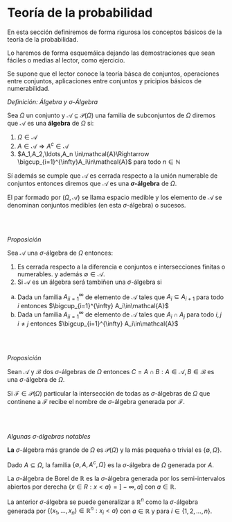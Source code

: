 # Teoría de la probabilidad


En esta sección  definiremos  de forma rigurosa los conceptos básicos de la teoría de la probabilidad.

Lo haremos de forma esquemáica dejando las demostraciones que sean  fáciles o medias al lector, como ejercicio.

Se supone que el lector conoce la teoría básca de conjuntos, operaciones entre conjuntos, aplicaciones entre conjuntos y pricipios básicos de numerabilidad.

::::: callout-definicion
::: callout-title
<i class="bi bi-book"> Definición: Álgebra y $\sigma$-Álgebra</i>
:::

::: callout-content
Sea $\Omega$ un conjunto y $\mathcal{A}\subseteq \mathcal{P}(\Omega)$ una familia de subconjuntos de $\Omega$ diremos que $\mathcal{A}$ es una **álgebra** de $\Omega$ si: 

1. $\Omega\in\mathcal{A}$ 
2. $A\in\mathcal{A}\Rightarrow A^c\in\mathcal{A}$ 
3. $A_1,A_2,\ldots,A_n \in\mathcal{A}\Rightarrow \bigcup_{i=1}^{\infty}A_i\in\mathcal{A}$ para todo $n\in\mathbb{N}$

Sí además se cumple que $\mathcal{A}$ es cerrada respecto a la unión numerable de conjuntos entonces diremos que $\mathcal{A}$ es una **$\sigma$-álgebra** de $\Omega$.

El par formado por $(\Omega,\mathcal{A})$ se llama espacio medible y los elemento de $\mathcal{A}$ se denominan conjuntos medibles (en esta $\sigma$-álgebra) o sucesos.
:::
:::::

<br>
<br>

::::: callout-proposicion
::: callout-title
<i class="bi bi-clipboard-check"> Proposición</i>
:::

::: callout-content
Sea $\mathcal{A}$ una $\sigma$-álgebra de $\Omega$ entonces:

1.  Es cerrada respecto a la diferencia e conjuntos e intersecciones finitas o numerables. y además $\emptyset\in\mathcal{A}$.
2.  Si $\mathcal{A}$ es un álgebra será tambiñen una $\sigma$-álgebra si

  a.  Dada un familia ${A_i}_{i=1}^{\infty}$ de elemento de $\mathcal{A}$ tales que $A_i\subseteq A_{i+1}$ para todo $i$ entonces $\bigcup_{i=1}^{\infty} A_i\in\mathcal{A}$
  b.  Dada un familia ${A_i}_{i=1}^{\infty}$ de elemento de $\mathcal{A}$ tales que $A_i\cap A_{j}$ para todo $i,j$ $i\neq j$ entonces $\bigcup_{i=1}^{\infty} A_i\in\mathcal{A}$
:::
:::::

<br>
<br>

::::: callout-proposicion
::: callout-title
<i class="bi bi-clipboard-check"> Proposición</i>
:::

::: callout-content
Sean $\mathcal{A}$ y $\mathcal{B}$ dos $\sigma$-álgebras de $\Omega$ entonces
$C={A\cap B: A\in\mathcal{A}, B\in\mathcal{B}}$ es una $\sigma$-álgebra de $\Omega$.

Si $\mathcal{F}\in\mathcal{P}(\Omega)$ particular la intersección de todas 
as $\sigma$-álgebras de $\Omega$ que continene a $\mathcal{F}$ recibe el 
nombre de $\sigma$-álgebra generada por $\mathcal{F}$.
:::
:::::


<br>
<br>

::::: callout-ejemplos
::: callout-title
<i class="bi bi-list-task"> Algunas $\sigma$-álgebras notables </i>
:::

::: callout-content

**La** $\sigma$-álgebra más grande de $\Omega$ es $\mathcal{P}(\Omega)$ y la más pequeña o trivial es $\{\emptyset,\Omega\}$.

Dado $A\subseteq \Omega$, la familia $\{\emptyset,A,A^c,\Omega\}$ es la $\sigma$-álgebra de $\Omega$ generada por $A$.

La $\sigma$-álgebra de Borel de $\mathbb{R}$ es la $\sigma$-álgebra generada por los semi-intervalos abiertos por derecha $\{x \in R : x<a\}=]-\infty,a]$ con $a\in\mathbb{R}$.

La anterior $\sigma$-álgebra se puede generalizar a $\mathbb{R}^n$ como la $\sigma$-álgebra generada por $\{(x_1,\ldots,x_n) \in \mathbb{R}^n : x_i<a\}$ con $a\in\mathbb{R}$ y para $i\in\{1,2,\ldots,n\}$.
:::
:::::



